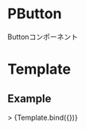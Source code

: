
<Meta title="Atoms/PButton" component={PButton} />

# PButton

Buttonコンポーネント

# Template

## Example

<Canvas>
  <Story
    name="PButton"
    args={{}}>
  >
    {Template.bind({})}
  </Story>
</Canvas>

<Props story="PButton" />
